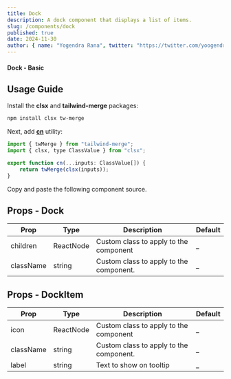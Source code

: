 ```yaml
---
title: Dock
description: A dock component that displays a list of items.
slug: /components/dock
published: true
date: 2024-11-30
author: { name: "Yogendra Rana", twitter: "https://twitter.com/yoogendra_rana" }
---
```


#### Dock - Basic
<ComponentCodePreview category="examples" name="dock-basic" />

## Usage Guide

Install the **clsx** and **tailwind-merge** packages:
```bash
npm install clsx tw-merge
```

Next, add [**cn**](https://github.com/yogendrarana/craftui/blob/master/src/lib/utils.ts) utility:
```jsx
import { twMerge } from "tailwind-merge";
import { clsx, type ClassValue } from "clsx";

export function cn(...inputs: ClassValue[]) {
    return twMerge(clsx(inputs));
}
```

Copy and paste the following component source.
<ComponentSource name="dock" category="core" />

## Props - Dock

| Prop         | Type              | Description                                  | Default |
| -----------  | ----------------- | -------------------------------------------- | ------- |
| children     | ReactNode         | Custom class to apply to the component       | _       |
| className    | string            | Custom class to apply to the component.      | _       |

## Props - DockItem

| Prop         | Type              | Description                                  | Default |
| -----------  | ----------------- | -------------------------------------------- | ------- |
| icon         | ReactNode         | Custom class to apply to the component       | _       |
| className    | string            | Custom class to apply to the component.      | _       |
| label        | string            | Text to show on tooltip                      | _       |